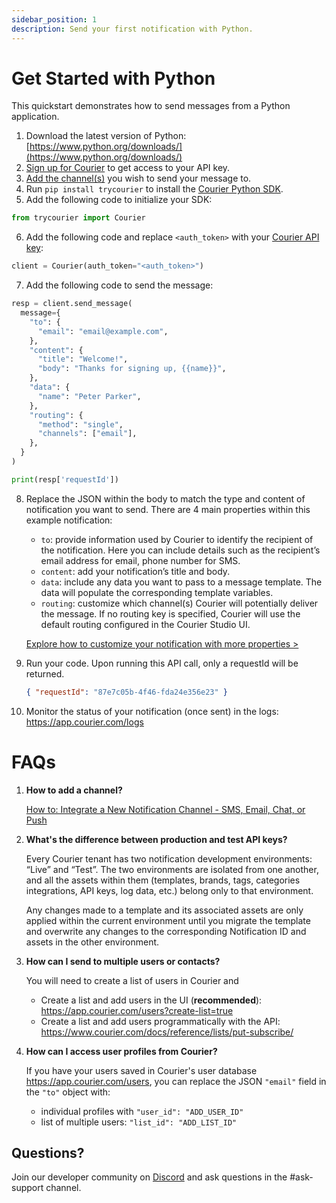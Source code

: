 ```yaml
---
sidebar_position: 1
description: Send your first notification with Python.
---
```



# Get Started with Python

This quickstart demonstrates how to send messages from a Python application.

1. Download the latest version of Python: [https://www.python.org/downloads/](https://www.python.org/downloads/)
2. [Sign up for Courier](https://app.courier.com/signup) to get access to your API key.
3. [Add the channel(s)](https://app.courier.com/channels) you wish to send your message to.
4. Run `pip install trycourier` to install the [Courier Python SDK](https://github.com/trycourier/courier-python).
5. Add the following code to initialize your SDK:

```python
from trycourier import Courier
```

6. Add the following code and replace `<auth_token>` with your [Courier API key](https://app.courier.com/settings/api-keys):

```python
client = Courier(auth_token="<auth_token>")
```

7. Add the following code to send the message:

```python
resp = client.send_message(
  message={
    "to": {
      "email": "email@example.com",
    },
    "content": {
      "title": "Welcome!",
      "body": "Thanks for signing up, {{name}}",
    },
    "data": {
      "name": "Peter Parker",
    },
    "routing": {
      "method": "single",
      "channels": ["email"],
    },
  }
)

print(resp['requestId'])
```

8. Replace the JSON within the body to match the type and content of notification you want to send.
    There are 4 main properties within this example notification:

    - `to`: provide information used by Courier to identify the recipient of the notification. Here you can include details such as the recipient’s email address for email, phone number for SMS.
    - `content`: add your notification’s title and body.
    - `data`: include any data you want to pass to a message template. The data will populate the corresponding template variables.
    - `routing`: customize which channel(s) Courier will potentially deliver the message. If no routing key is specified, Courier will use the default routing configured in the Courier Studio UI.

    [Explore how to customize your notification with more properties >](../../../reference/send/message/)
9. Run your code. Upon running this API call, only a requestId will be returned.
    ```json
    { "requestId": "87e7c05b-4f46-fda24e356e23" }
    ```
10. Monitor the status of your notification (once sent) in the logs: https://app.courier.com/logs

# FAQs

1. **How to add a channel?**
    
    [How to: Integrate a New Notification Channel - SMS, Email, Chat, or Push](https://www.youtube.com/watch?v=nAbRLOMv96w)
2. **What's the difference between production and test API keys?**
    
    Every Courier tenant has two notification development environments: “Live” and “Test”. The two environments are isolated from one another, and all the assets within them (templates, brands, tags, categories integrations, API keys, log data, etc.) belong only to that environment.

    Any changes made to a template and its associated assets are only applied within the current environment until you migrate the template and overwrite any changes to the corresponding Notification ID and assets in the other environment.
3. **How can I send to multiple users or contacts?**
    
    You will need to create a list of users in Courier and 
    - Create a list and add users in the UI (**recommended**): https://app.courier.com/users?create-list=true
    - Create a list and add users programmatically with the API: https://www.courier.com/docs/reference/lists/put-subscribe/
4. **How can I access user profiles from Courier?**
    
    If you have your users saved in Courier's user database https://app.courier.com/users, you can replace the JSON `"email"` field in the `"to"` object with:
    - individual profiles with `"user_id": "ADD_USER_ID"`
    - list of multiple users: `"list_id": "ADD_LIST_ID"`

## Questions?

Join our developer community on [Discord](https://discord.com/invite/courier) and ask questions in the #ask-support channel.